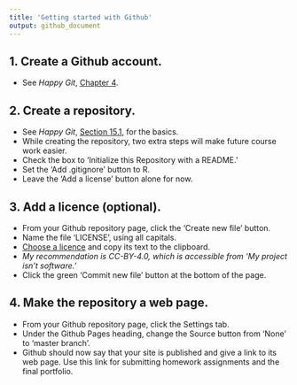 ```yaml
---
title: 'Getting started with Github'
output: github_document
---
```


## 1. Create a Github account.

- See *Happy Git*, [Chapter 4](https://happygitwithr.com/github-acct.html).

## 2. Create a repository.

- See *Happy Git*, [Section 15.1](https://happygitwithr.com/new-github-first.html), for the basics.
- While creating the repository, two extra steps will make future course work easier.
- Check the box to ‘Initialize this Repository with a README.’
- Set the ‘Add .gitignore’ button to R.
- Leave the ‘Add a license’ button alone for now.

## 3. Add a licence (optional).

- From your Github repository page, click the ‘Create new file’ button.
- Name the file ‘LICENSE’, using all capitals.
- [Choose a licence](https://choosealicense.com) and copy its text to the clipboard.
- *My recommendation is CC-BY-4.0, which is accessible from ‘My project isn’t software.’*
- Click the green ‘Commit new file’ button at the bottom of the page.

## 4. Make the repository a web page.

- From your Github repository page, click the Settings tab.
- Under the Github Pages heading, change the Source button from ‘None’ to ‘master branch’.
- Github should now say that your site is published and give a link to its web page. Use this link for submitting homework assignments and the final portfolio.

